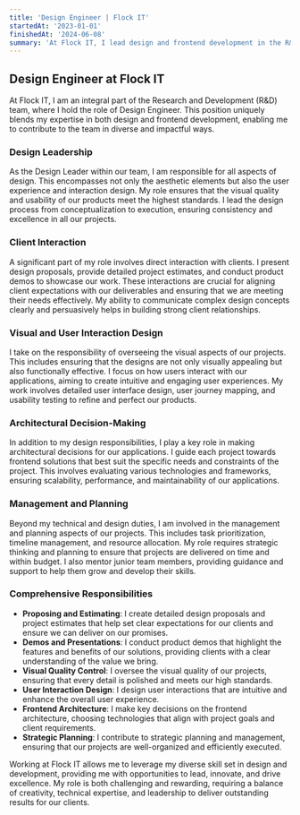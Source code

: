```yaml
---
title: 'Design Engineer | Flock IT'
startedAt: '2023-01-01'
finishedAt: '2024-06-08'
summary: 'At Flock IT, I lead design and frontend development in the R&D team, working closely with clients and overseeing project execution from concept to completion.'
---
```


## Design Engineer at Flock IT

At Flock IT, I am an integral part of the Research and Development (R&D) team, where I hold the role of Design Engineer. This position uniquely blends my expertise in both design and frontend development, enabling me to contribute to the team in diverse and impactful ways.

### Design Leadership

As the Design Leader within our team, I am responsible for all aspects of design. This encompasses not only the aesthetic elements but also the user experience and interaction design. My role ensures that the visual quality and usability of our products meet the highest standards. I lead the design process from conceptualization to execution, ensuring consistency and excellence in all our projects.

### Client Interaction

A significant part of my role involves direct interaction with clients. I present design proposals, provide detailed project estimates, and conduct product demos to showcase our work. These interactions are crucial for aligning client expectations with our deliverables and ensuring that we are meeting their needs effectively. My ability to communicate complex design concepts clearly and persuasively helps in building strong client relationships.

### Visual and User Interaction Design

I take on the responsibility of overseeing the visual aspects of our projects. This includes ensuring that the designs are not only visually appealing but also functionally effective. I focus on how users interact with our applications, aiming to create intuitive and engaging user experiences. My work involves detailed user interface design, user journey mapping, and usability testing to refine and perfect our products.

### Architectural Decision-Making

In addition to my design responsibilities, I play a key role in making architectural decisions for our applications. I guide each project towards frontend solutions that best suit the specific needs and constraints of the project. This involves evaluating various technologies and frameworks, ensuring scalability, performance, and maintainability of our applications.

### Management and Planning

Beyond my technical and design duties, I am involved in the management and planning aspects of our projects. This includes task prioritization, timeline management, and resource allocation. My role requires strategic thinking and planning to ensure that projects are delivered on time and within budget. I also mentor junior team members, providing guidance and support to help them grow and develop their skills.

### Comprehensive Responsibilities

- **Proposing and Estimating**: I create detailed design proposals and project estimates that help set clear expectations for our clients and ensure we can deliver on our promises.
- **Demos and Presentations**: I conduct product demos that highlight the features and benefits of our solutions, providing clients with a clear understanding of the value we bring.
- **Visual Quality Control**: I oversee the visual quality of our projects, ensuring that every detail is polished and meets our high standards.
- **User Interaction Design**: I design user interactions that are intuitive and enhance the overall user experience.
- **Frontend Architecture**: I make key decisions on the frontend architecture, choosing technologies that align with project goals and client requirements.
- **Strategic Planning**: I contribute to strategic planning and management, ensuring that our projects are well-organized and efficiently executed.

Working at Flock IT allows me to leverage my diverse skill set in design and development, providing me with opportunities to lead, innovate, and drive excellence. My role is both challenging and rewarding, requiring a balance of creativity, technical expertise, and leadership to deliver outstanding results for our clients.

